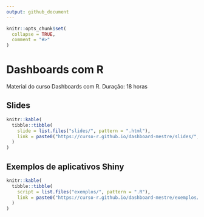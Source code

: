 ```yaml
---
output: github_document
---
```


<!-- README.md is generated from README.Rmd. Please edit that file -->

```r
knitr::opts_chunk$set(
  collapse = TRUE,
  comment = "#>"
)
```

# Dashboards com R

Material do curso Dashboards com R.
Duração: 18 horas

## Slides

```r
knitr::kable(
  tibble::tibble(
    slide = list.files("slides/", pattern = ".html"),
    link = paste0("https://curso-r.github.io/dashboard-mestre/slides/", slide)
  )
)
```

## Exemplos de aplicativos Shiny

```r
knitr::kable(
  tibble::tibble(
    script = list.files("exemplos/", pattern = ".R"),
    link = paste0("https://curso-r.github.io/dashboard-mestre/exemplos/", script)
  )
)
```



